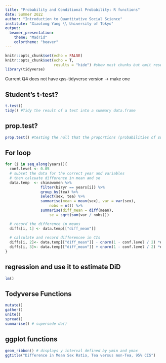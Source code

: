 ```yaml
---
title: "Probability and Conditional Probability: R functions"
date: Summer 2022
author: "Introduction to Quantitative Social Science"
institute: "Xiaolong Yang \\ University of Tokyo"
output: 
  beamer_presentation:
    theme: "Madrid"
    colortheme: "beaver"
---
```


```r
knitr::opts_chunk$set(echo = FALSE)
knitr::opts_chunk$set(echo = T,
                      results = "hide") #show most chunks but omit results
library(tidyverse)
```
Current Q4 does not have qss-tidyverse version -> make one 

## Student's t-test?

```r
t.test()
tidy() #Tidy the result of a test into a summary data.frame
```

## prop.test?

```r
prop.test() #testing the null that the proportions (probabilities of success) in several groups are the same, or that they equal certain given values.

```

## For loop 
```r
for (i in seq_along(years)){
  conf.level <- 0.05
  # subset the data for the correct year and variables
  # then calcuate difference in mean and se
  data.temp  <- chinawomen %>%
                filter(biryr == years[i]) %>%
                group_by(tea) %>%
                select(sex, tea) %>%
                summarise(mean = mean(sex), var = var(sex),
                    nobs = n()) %>%
                summarise(diff_mean = diff(mean), 
                    se = sqrt(sum(var / nobs)))

  # record the difference in means
  diffs[i, 1] <- data.temp[["diff_mean"]]
  
  # calculate and record differencee in CIs
  diffs[i, 2]<- data.temp[["diff_mean"]] - qnorm(1 - conf.level / 2) *data.temp[["se"]] 
  diffs[i, 3]<- data.temp[["diff_mean"]] + qnorm(1 - conf.level / 2) *data.temp[["se"]] 
}

```

## regression and use it to estimate DiD 

```r
lm()
```


## Todyverse Functions 

```r
mutate()
gather()
unite()
spread()
summarise() # supersede do()
```

## ggplot functions

```r
geom_ribbon() # displays y interval defined by ymin and ymax
ggtitle("Difference in Mean Sex Ratio, Tea versus non-Tea, 95% CIS")
```

